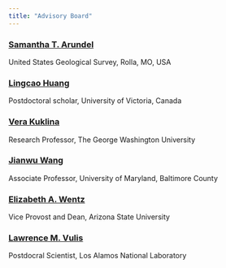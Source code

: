 ```yaml
---
title: "Advisory Board"
---
```


### [Samantha T. Arundel](https://www.usgs.gov/staff-profiles/samantha-t-arundel)
United States Geological Survey,  Rolla,  MO,  USA

### [Lingcao Huang](https://www.linkedin.com/in/lingcao-huang-8b428459)
Postdoctoral scholar,  University of Victoria,  Canada

### [Vera Kuklina](https://geography.columbian.gwu.edu/vera-kuklina)
Research Professor,  The George Washington University

### [Jianwu Wang](https://bdal.umbc.edu/people/jianwu/)
Associate Professor,  University of Maryland, Baltimore County

### [Elizabeth A. Wentz](https://search.asu.edu/profile/108171)
Vice Provost and Dean,  Arizona State University

### [Lawrence M. Vulis](https://lawrence.vulis.net)
Postdocral Scientist,  Los Alamos National Laboratory